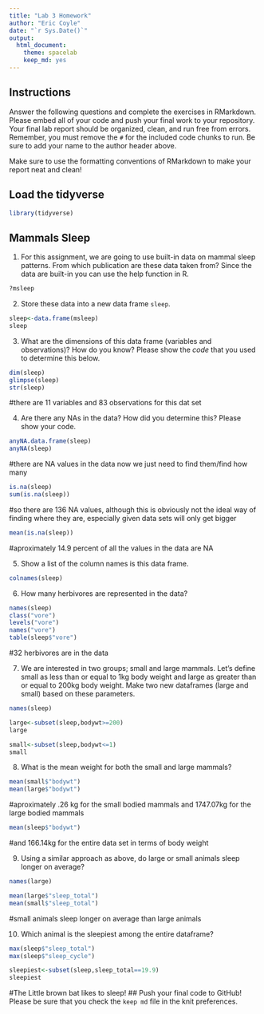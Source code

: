 ```yaml
---
title: "Lab 3 Homework"
author: "Eric Coyle"
date: "`r Sys.Date()`"
output:
  html_document: 
    theme: spacelab
    keep_md: yes
---
```


## Instructions
Answer the following questions and complete the exercises in RMarkdown. Please embed all of your code and push your final work to your repository. Your final lab report should be organized, clean, and run free from errors. Remember, you must remove the `#` for the included code chunks to run. Be sure to add your name to the author header above.  

Make sure to use the formatting conventions of RMarkdown to make your report neat and clean!  

## Load the tidyverse
```r
library(tidyverse)
```

## Mammals Sleep
1. For this assignment, we are going to use built-in data on mammal sleep patterns. From which publication are these data taken from? Since the data are built-in you can use the help function in R.
```r
?msleep
```

2. Store these data into a new data frame `sleep`.
```r
sleep<-data.frame(msleep)
sleep
```

3. What are the dimensions of this data frame (variables and observations)? How do you know? Please show the *code* that you used to determine this below.  
```r
dim(sleep)
glimpse(sleep)
str(sleep)
```
#there are 11 variables and 83 observations for this dat set

4. Are there any NAs in the data? How did you determine this? Please show your code.  
```r
anyNA.data.frame(sleep)
anyNA(sleep)
```
#there are NA values in the data now we just need to find them/find how many
```r
is.na(sleep)
sum(is.na(sleep))
```
#so there are 136 NA values, although this is obviously not the ideal way of finding where they are, especially given data sets will only get bigger
```r
mean(is.na(sleep))
```
#aproximately 14.9 percent of all the values in the data are NA

5. Show a list of the column names is this data frame.
```r
colnames(sleep)
```

6. How many herbivores are represented in the data?  
```r
names(sleep)
class("vore")
levels("vore")
names("vore")
table(sleep$"vore")
```
#32 herbivores are in the data

7. We are interested in two groups; small and large mammals. Let's define small as less than or equal to 1kg body weight and large as greater than or equal to 200kg body weight. Make two new dataframes (large and small) based on these parameters.
```r
names(sleep)
```

```r
large<-subset(sleep,bodywt>=200)
large
```
```r
small<-subset(sleep,bodywt<=1)
small
```

8. What is the mean weight for both the small and large mammals?
```r
mean(small$"bodywt")
mean(large$"bodywt")
```
#aproximately .26 kg for the small bodied mammals and 1747.07kg for the large bodied mammals
```r
mean(sleep$"bodywt")
```
#and 166.14kg for the entire data set in terms of body weight

9. Using a similar approach as above, do large or small animals sleep longer on average?  
```r
names(large)
```

```r
mean(large$"sleep_total")
mean(small$"sleep_total")
```
#small animals sleep longer on average than large animals

10. Which animal is the sleepiest among the entire dataframe?
```r
max(sleep$"sleep_total")
max(sleep$"sleep_cycle")
```

```r
sleepiest<-subset(sleep,sleep_total==19.9)
sleepiest
```
#The Little brown bat likes to sleep!
## Push your final code to GitHub!
Please be sure that you check the `keep md` file in the knit preferences.   